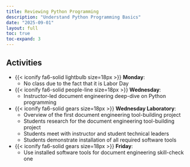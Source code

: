 ```yaml
---
title: Reviewing Python Programming
description: "Understand Python Programming Basics"
date: "2025-09-01"
layout: full
toc: true
toc-expand: 3
---
```


## Activities

- {{< iconify fa6-solid lightbulb size=18px >}} **Monday**:
  - No class due to the fact that it is Labor Day
- {{< iconify fa6-solid people-line size=18px >}} **Wednesday**:
  - Instructor-led document engineering deep-dive on Python programming
- {{< iconify fa6-solid gears size=18px >}} **Wednesday Laboratory**:
  - Overview of the first document engineering tool-building project
  - Students research for the document engineering tool-building project
  - Students meet with instructor and student technical leaders
  - Students demonstrate installation of all required software tools
- {{< iconify fa6-solid gears size=18px >}} **Friday**:
  - Use installed software tools for document engineering skill-check one
